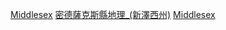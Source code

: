 {{Commons category|Populated places in Middlesex County, New Jersey}}

[[Category:新澤西州各縣聚居地|Middlesex]]
[[Category:密德薩克斯縣地理_(新澤西州)|]]
[[Category:依縣份劃分的紐約城市群聚居地|Middlesex]]